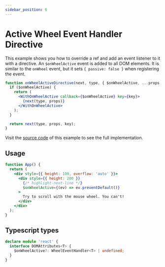 ```yaml
---
sidebar_position: 6
---
```



# Active Wheel Event Handler Directive

This example shows you how to override a ref and add an event listener to it with a directive.
An `$onWheelActive` event is added to all DOM elements. It is similar to the `onWheel` event, but it sets `{ passive: false }` when registering the event.

```jsx
function onWheelActiveDirective(next, type, { $onWheelActive, ...props }, key) {
  if ($onWheelActive) {
    return (
      <WithOnWheelActive callback={$onWheelActive} key={key}>
        {next(type, props)}
      </WithOnWheelActive>
    );
  }

  return next(type, props, key);
}
```

Visit the [source code](https://github.com/KurtGokhan/jsx-middlewares/blob/main/website/src/examples/onwheel-active.tsx) of this example to see the full implementation.

## Usage

```jsx
function App() {
  return (
    <div style={{ height: 100, overflow: 'auto' }}>
      <div style={{ height: 200 }}
        {/* highlight-next-line */}
        $onWheelActive={(ev) => ev.preventDefault()}
      >
        Try to scroll with the mouse wheel. You can't!
      </div>
    </div>
  );
}
```

<Example />

## Typescript types

```ts
declare module 'react' {
  interface DOMAttributes<T> {
    $onWheelActive?: WheelEventHandler<T> | undefined;
  }
}
```
